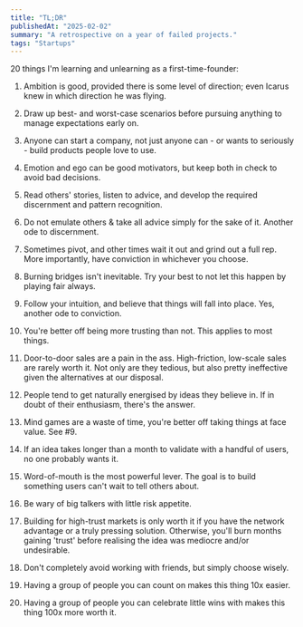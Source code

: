 ```yaml
---
title: "TL;DR"
publishedAt: "2025-02-02"
summary: "A retrospective on a year of failed projects."
tags: "Startups"
---
```


20 things I'm learning and unlearning as a first-time-founder:

1.  Ambition is good, provided there is some level of direction; even Icarus knew in which direction he was flying.
    
2.  Draw up best- and worst-case scenarios before pursuing anything to manage expectations early on.
    
3.  Anyone can start a company, not just anyone can - or wants to seriously - build products people love to use.
    
4.  Emotion and ego can be good motivators, but keep both in check to avoid bad decisions.
    
5.  Read others' stories, listen to advice, and develop the required discernment and pattern recognition.
    
6.  Do not emulate others & take all advice simply for the sake of it. Another ode to discernment.
    
7.  Sometimes pivot, and other times wait it out and grind out a full rep. More importantly, have conviction in whichever you choose.
    
8.  Burning bridges isn't inevitable. Try your best to not let this happen by playing fair always.
    
9.  Follow your intuition, and believe that things will fall into place. Yes, another ode to conviction.
    
10.  You're better off being more trusting than not. This applies to most things.
    
11.  Door-to-door sales are a pain in the ass. High-friction, low-scale sales are rarely worth it. Not only are they tedious, but also pretty ineffective given the alternatives at our disposal.
    
12.  People tend to get naturally energised by ideas they believe in. If in doubt of their enthusiasm, there's the answer.
    
13.  Mind games are a waste of time, you're better off taking things at face value. See #9.
    
14.  If an idea takes longer than a month to validate with a handful of users, no one probably wants it.
    
15.  Word-of-mouth is the most powerful lever. The goal is to build something users can't wait to tell others about.
    
16.  Be wary of big talkers with little risk appetite.
    
17.  Building for high-trust markets is only worth it if you have the network advantage or a truly pressing solution. Otherwise, you'll burn months gaining 'trust' before realising the idea was mediocre and/or undesirable.
    
18.  Don't completely avoid working with friends, but simply choose wisely.
    
19.  Having a group of people you can count on makes this thing 10x easier.
    
20.  Having a group of people you can celebrate little wins with makes this thing 100x more worth it.
